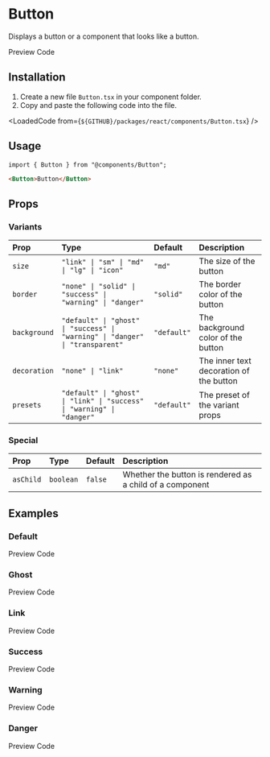 
# Button
Displays a button or a component that looks like a button.

<TabProvider defaultName="preview">
    <TabList>
        <TabTrigger name="preview">Preview</TabTrigger>
        <TabTrigger name="code">Code</TabTrigger>
    </TabList>
    <TabContent name="preview">
        <Story layout="centered">
            <ButtonDemo />
        </Story>
    </TabContent>
    <TabContent name="code">
        <LoadedCode from={`${GITHUB}/packages/react/src/docs/components/ButtonBlocks/Preview.tsx`} />
    </TabContent>
</TabProvider>

## Installation

1. Create a new file `Button.tsx` in your component folder.
2. Copy and paste the following code into the file.

<LoadedCode from={`${GITHUB}/packages/react/components/Button.tsx`} />

## Usage

```tsx
import { Button } from "@components/Button";
```

```html
<Button>Button</Button>
```

## Props

### Variants

| Prop | Type | Default | Description |
| :--- | :--- | :------ | :---------- |
| `size` | `"link" \| "sm" \| "md" \| "lg" \| "icon"` | `"md"` | The size of the button |
| `border` | `"none" \| "solid" \| "success" \| "warning" \| "danger"` | `"solid"` | The border color of the button |
| `background` | `"default" \| "ghost" \| "success" \| "warning" \| "danger" \| "transparent"` | `"default"` | The background color of the button |
| `decoration` | `"none" \| "link"` | `"none"` | The inner text decoration of the button |
| `presets` | `"default" \| "ghost" \| "link" \| "success" \| "warning" \| "danger"` | `"default"` | The preset of the variant props |

### Special

| Prop | Type | Default | Description |
| :--- | :--- | :------ | :---------- |
| `asChild` | `boolean` | `false` | Whether the button is rendered as a child of a component |

## Examples

### Default

<TabProvider defaultName="preview">
    <TabList>
        <TabTrigger name="preview">Preview</TabTrigger>
        <TabTrigger name="code">Code</TabTrigger>
    </TabList>
    <TabContent name="preview">
        <Story layout="centered">
            <Examples.Default />
        </Story>
    </TabContent>
    <TabContent name="code">
        <LoadedCode from={`${GITHUB}/packages/react/src/docs/components/ButtonBlocks/Examples/Default.tsx`} />
    </TabContent>
</TabProvider>

### Ghost

<TabProvider defaultName="preview">
    <TabList>
        <TabTrigger name="preview">Preview</TabTrigger>
        <TabTrigger name="code">Code</TabTrigger>
    </TabList>
    <TabContent name="preview">
        <Story layout="centered">
            <Examples.Ghost />
        </Story>
    </TabContent>
    <TabContent name="code">
        <LoadedCode from={`${GITHUB}/packages/react/src/docs/components/ButtonBlocks/Examples/Ghost.tsx`} />
    </TabContent>
</TabProvider>

### Link

<TabProvider defaultName="preview">
    <TabList>
        <TabTrigger name="preview">Preview</TabTrigger>
        <TabTrigger name="code">Code</TabTrigger>
    </TabList>
    <TabContent name="preview">
        <Story layout="centered">
            <Examples.Link />
        </Story>
    </TabContent>
    <TabContent name="code">
        <LoadedCode from={`${GITHUB}/packages/react/src/docs/components/ButtonBlocks/Examples/Link.tsx`} />
    </TabContent>
</TabProvider>

### Success

<TabProvider defaultName="preview">
    <TabList>
        <TabTrigger name="preview">Preview</TabTrigger>
        <TabTrigger name="code">Code</TabTrigger>
    </TabList>
    <TabContent name="preview">
        <Story layout="centered">
            <Examples.Success />
        </Story>
    </TabContent>
    <TabContent name="code">
        <LoadedCode from={`${GITHUB}/packages/react/src/docs/components/ButtonBlocks/Examples/Success.tsx`} />
    </TabContent>
</TabProvider>

### Warning

<TabProvider defaultName="preview">
    <TabList>
        <TabTrigger name="preview">Preview</TabTrigger>
        <TabTrigger name="code">Code</TabTrigger>
    </TabList>
    <TabContent name="preview">
        <Story layout="centered">
            <Examples.Warning />
        </Story>
    </TabContent>
    <TabContent name="code">
        <LoadedCode from={`${GITHUB}/packages/react/src/docs/components/ButtonBlocks/Examples/Warning.tsx`} />
    </TabContent>
</TabProvider>

### Danger

<TabProvider defaultName="preview">
    <TabList>
        <TabTrigger name="preview">Preview</TabTrigger>
        <TabTrigger name="code">Code</TabTrigger>
    </TabList>
    <TabContent name="preview">
        <Story layout="centered">
            <Examples.Danger />
        </Story>
    </TabContent>
    <TabContent name="code">
        <LoadedCode from={`${GITHUB}/packages/react/src/docs/components/ButtonBlocks/Examples/Danger.tsx`} />
    </TabContent>
</TabProvider>
